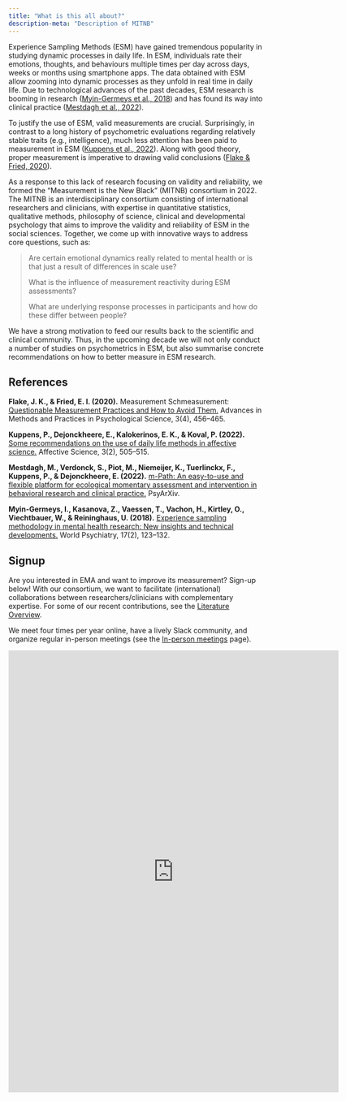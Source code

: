 ```yaml
---
title: "What is this all about?"
description-meta: "Description of MITNB"
---
```


Experience Sampling Methods (ESM) have gained tremendous popularity in studying dynamic processes in daily life. In ESM, individuals rate their emotions, thoughts, and behaviours multiple times per day across days, weeks or months using smartphone apps. The data obtained with ESM allow zooming into dynamic processes as they unfold in real time in daily life. Due to technological advances of the past decades, ESM research is booming in research ([Myin-Germeys et al., 2018](https://doi.org/10.1002/WPS.20513)) and has found its way into clinical practice ([Mestdagh et al., 2022](https://www.frontiersin.org/journals/digital-health/articles/10.3389/fdgth.2023.1182175/full)).

To justify the use of ESM, valid measurements are crucial. Surprisingly, in contrast to a long history of psychometric evaluations regarding relatively stable traits (e.g., intelligence), much less attention has been paid to measurement in ESM ([Kuppens et al., 2022](https://doi.org/10.1007/s42761-022-00101-0)). Along with good theory, proper measurement is imperative to drawing valid conclusions ([Flake & Fried, 2020](https://doi.org/10.1177/2515245920952393)).

As a response to this lack of research focusing on validity and reliability, we formed the “Measurement is the New Black” (MITNB) consortium in 2022. The MITNB is an interdisciplinary consortium consisting of international researchers and clinicians, with expertise in quantitative statistics, qualitative methods, philosophy of science, clinical and developmental psychology that aims to improve the validity and reliability of ESM in the social sciences. Together, we come up with innovative ways to address core questions, such as:

> Are certain emotional dynamics really related to mental health or is that just a result of differences in scale use?
>
> What is the influence of measurement reactivity during ESM assessments?
>
> What are underlying response processes in participants and how do these differ between people?

We have a strong motivation to feed our results back to the scientific and clinical community. Thus, in the upcoming decade we will not only conduct a number of studies on psychometrics in ESM, but also summarise concrete recommendations on how to better measure in ESM research.

## References

**Flake, J. K., & Fried, E. I. (2020).** Measurement Schmeasurement: [Questionable Measurement Practices and How to Avoid Them.](https://doi.org/10.1177/2515245920952393) Advances in Methods and Practices in Psychological Science, 3(4), 456--465. <br>

**Kuppens, P., Dejonckheere, E., Kalokerinos, E. K., & Koval, P. (2022).** [Some recommendations on the use of daily life methods in affective science.](https://doi.org/10.1007/s42761-022-00101-0) Affective Science, 3(2), 505--515. <br>

**Mestdagh, M., Verdonck, S., Piot, M., Niemeijer, K., Tuerlinckx, F., Kuppens, P., & Dejonckheere, E. (2022).** [m-Path: An easy-to-use and flexible platform for ecological momentary assessment and intervention in behavioral research and clinical practice.](https://doi.org/10.31234/osf.io/uqdfs) PsyArXiv. <br>

**Myin-Germeys, I., Kasanova, Z., Vaessen, T., Vachon, H., Kirtley, O., Viechtbauer, W., & Reininghaus, U. (2018).** [Experience sampling methodology in mental health research: New insights and technical developments.](https://doi.org/10.1002/WPS.20513) World Psychiatry, 17(2), 123--132. <br>



## Signup
Are you interested in EMA and want to improve its measurement? Sign-up below! With our consortium, we want to facilitate (international) collaborations between researchers/clinicians with complementary expertise. For some of our recent contributions, see the [Literature Overview](literature/index.qmd).

We meet four times per year online, have a lively Slack community, and organize regular in-person meetings (see the [In-person meetings](meetings/index.qmd) page).


```{=html}
<iframe src="https://docs.google.com/forms/d/e/1FAIpQLSdYf4uC3M6HFMo_teTBJEuMIs-Fk74PNf8ws1pE-aok6ZMtHw/viewform?embedded=true" width="650" height="871" frameborder="0" marginheight="0" marginwidth="0">Loading…</iframe>
```

